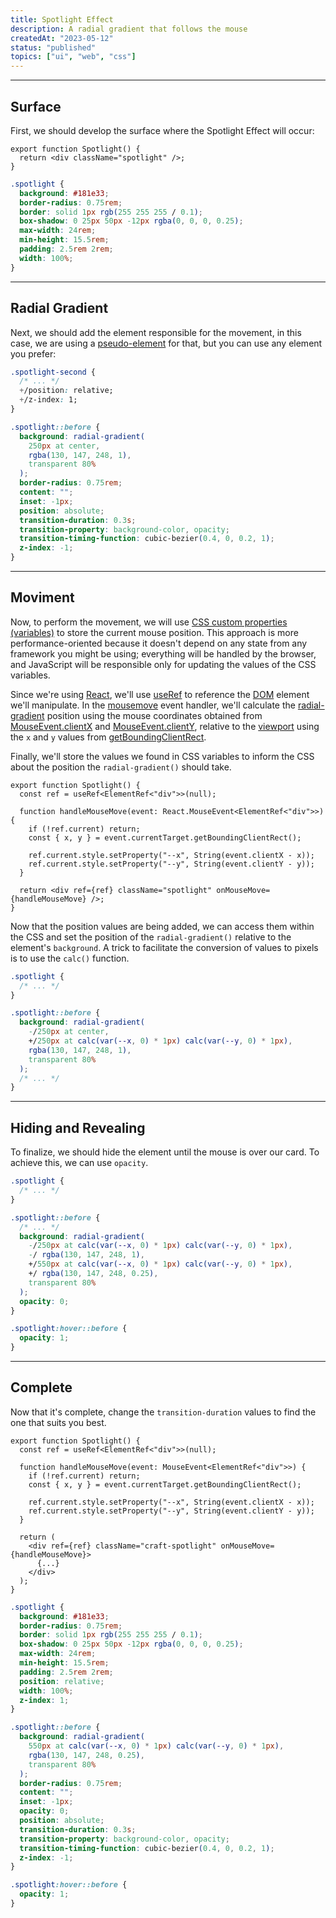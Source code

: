 ```yaml
---
title: Spotlight Effect
description: A radial gradient that follows the mouse
createdAt: "2023-05-12"
status: "published"
topics: ["ui", "web", "css"]
---
```


<Playground prefer="pointer">
  <Spotlight />
</Playground>

---

## Surface

First, we should develop the surface where the Spotlight Effect will occur:

<Playground>
  <SpotlightFirst />
</Playground>

```tsx showLineNumbers title="Spotlight.tsx"
export function Spotlight() {
  return <div className="spotlight" />;
}
```

```css showLineNumbers title="styles.css"
.spotlight {
  background: #181e33;
  border-radius: 0.75rem;
  border: solid 1px rgb(255 255 255 / 0.1);
  box-shadow: 0 25px 50px -12px rgba(0, 0, 0, 0.25);
  max-width: 24rem;
  min-height: 15.5rem;
  padding: 2.5rem 2rem;
  width: 100%;
}
```

---

## Radial Gradient

Next, we should add the element responsible for the movement, in this case, we are using a [pseudo-element](https://developer.mozilla.org/en-US/docs/Web/CSS/Pseudo-elements) for that, but you can use any element you prefer:

<Playground>
  <SpotlightSecond />
</Playground>

```css showLineNumbers title="styles.css" {3,4}
.spotlight-second {
  /* ... */
  +/position: relative;
  +/z-index: 1;
}

.spotlight::before {
  background: radial-gradient(
    250px at center,
    rgba(130, 147, 248, 1),
    transparent 80%
  );
  border-radius: 0.75rem;
  content: "";
  inset: -1px;
  position: absolute;
  transition-duration: 0.3s;
  transition-property: background-color, opacity;
  transition-timing-function: cubic-bezier(0.4, 0, 0.2, 1);
  z-index: -1;
}
```

---

## Moviment

Now, to perform the movement, we will use [CSS custom properties (variables)](https://developer.mozilla.org/en-US/docs/Web/CSS/Using_CSS_custom_properties) to store the current mouse position.
This approach is more performance-oriented because it doesn't depend on any state from any framework you might be using; everything will be handled by the browser, and JavaScript will be responsible only for updating the values of the CSS variables.

<Playground description="Hover over to see the circle follow the mouse">
  <SpotlightThird />
</Playground>

Since we're using [React](https://react.dev), we'll use [useRef](https://react.dev/reference/react/useRef) to reference the [DOM](https://developer.mozilla.org/en-US/docs/Web/API/Document_Object_Model) element we'll manipulate. In the [mousemove](https://developer.mozilla.org/en-US/docs/Web/API/Element/mousemove_event) event handler, we'll calculate the [radial-gradient](https://developer.mozilla.org/en-US/docs/Web/CSS/gradient/radial-gradient) position using the mouse coordinates obtained from [MouseEvent.clientX](https://developer.mozilla.org/en-US/docs/Web/API/MouseEvent/clientX) and [MouseEvent.clientY](https://developer.mozilla.org/en-US/docs/Web/API/MouseEvent/clientY), relative to the [viewport](https://developer.mozilla.org/en-US/docs/Glossary/Viewport) using the `x` and `y` values from [getBoundingClientRect](https://developer.mozilla.org/en-US/docs/Web/API/Element/getBoundingClientRect).

Finally, we'll store the values we found in CSS variables to inform the CSS about the position the `radial-gradient()` should take.

```tsx showLineNumbers title="Spotlight.tsx"
export function Spotlight() {
  const ref = useRef<ElementRef<"div">>(null);

  function handleMouseMove(event: React.MouseEvent<ElementRef<"div">>) {
    if (!ref.current) return;
    const { x, y } = event.currentTarget.getBoundingClientRect();

    ref.current.style.setProperty("--x", String(event.clientX - x));
    ref.current.style.setProperty("--y", String(event.clientY - y));
  }

  return <div ref={ref} className="spotlight" onMouseMove={handleMouseMove} />;
}
```

Now that the position values are being added, we can access them within the CSS and set the position of the `radial-gradient()` relative to the element's `background`. A trick to facilitate the conversion of values to pixels is to use the `calc()` function.

```css showLineNumbers title="styles.css" {7,8}
.spotlight {
  /* ... */
}

.spotlight::before {
  background: radial-gradient(
    -/250px at center,
    +/250px at calc(var(--x, 0) * 1px) calc(var(--y, 0) * 1px),
    rgba(130, 147, 248, 1),
    transparent 80%
  );
  /* ... */
}
```

---

## Hiding and Revealing

<Playground description="Hover over and move out to see the effect appear and disappear.">
  <SpotlightFourth />
</Playground>

To finalize, we should hide the element until the mouse is over our card. To achieve this, we can use `opacity`.

```css showLineNumbers title="styles.css" {8-11}
.spotlight {
  /* ... */
}

.spotlight::before {
  /* ... */
  background: radial-gradient(
    -/250px at calc(var(--x, 0) * 1px) calc(var(--y, 0) * 1px),
    -/ rgba(130, 147, 248, 1),
    +/550px at calc(var(--x, 0) * 1px) calc(var(--y, 0) * 1px),
    +/ rgba(130, 147, 248, 0.25),
    transparent 80%
  );
  opacity: 0;
}

.spotlight:hover::before {
  opacity: 1;
}
```

---

## Complete

<Playground prefer="pointer">
  <Spotlight />
</Playground>

Now that it's complete, change the `transition-duration` values to find the one that suits you best.

```tsx showLineNumbers title="Spotlight.tsx"
export function Spotlight() {
  const ref = useRef<ElementRef<"div">>(null);

  function handleMouseMove(event: MouseEvent<ElementRef<"div">>) {
    if (!ref.current) return;
    const { x, y } = event.currentTarget.getBoundingClientRect();

    ref.current.style.setProperty("--x", String(event.clientX - x));
    ref.current.style.setProperty("--y", String(event.clientY - y));
  }

  return (
    <div ref={ref} className="craft-spotlight" onMouseMove={handleMouseMove}>
      {...}
    </div>
  );
}
```

```css showLineNumbers title="styles.css"
.spotlight {
  background: #181e33;
  border-radius: 0.75rem;
  border: solid 1px rgb(255 255 255 / 0.1);
  box-shadow: 0 25px 50px -12px rgba(0, 0, 0, 0.25);
  max-width: 24rem;
  min-height: 15.5rem;
  padding: 2.5rem 2rem;
  position: relative;
  width: 100%;
  z-index: 1;
}

.spotlight::before {
  background: radial-gradient(
    550px at calc(var(--x, 0) * 1px) calc(var(--y, 0) * 1px),
    rgba(130, 147, 248, 0.25),
    transparent 80%
  );
  border-radius: 0.75rem;
  content: "";
  inset: -1px;
  opacity: 0;
  position: absolute;
  transition-duration: 0.3s;
  transition-property: background-color, opacity;
  transition-timing-function: cubic-bezier(0.4, 0, 0.2, 1);
  z-index: -1;
}

.spotlight:hover::before {
  opacity: 1;
}
```
